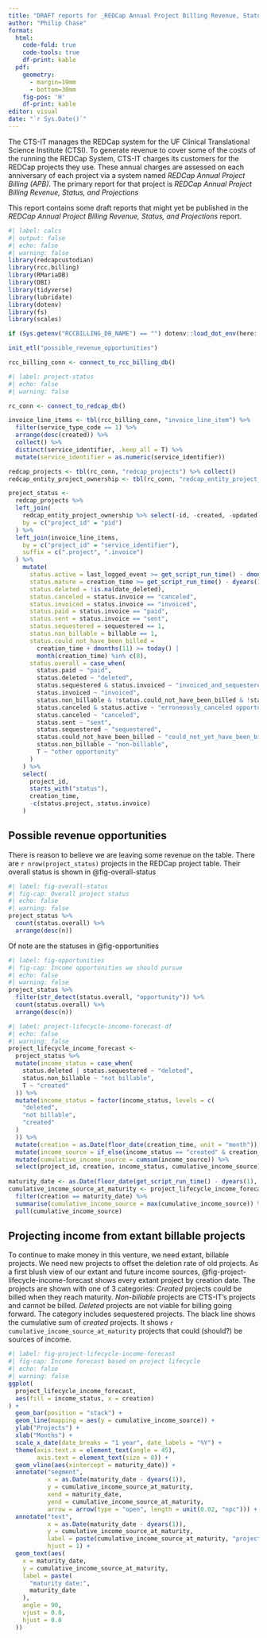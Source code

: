 ```yaml
---
title: "DRAFT reports for _REDCap Annual Project Billing Revenue, Status, and Projections_"
author: "Philip Chase"
format:
  html:
    code-fold: true
    code-tools: true
    df-print: kable
  pdf:
    geometry:
      - margin=19mm
      - bottom=30mm
    fig-pos: 'H'
    df-print: kable
editor: visual
date: "`r Sys.Date()`"
---
```


The CTS-IT manages the REDCap system for the UF Clinical Translational Science Institute (CTSI). To generate revenue to cover some of the costs of the running the REDCap System, CTS-IT charges its customers for the REDCap projects they use. These annual charges are assessed on each anniversary of each project via a system named *REDCap Annual Project Billing (APB)*. The primary report for that project is _REDCap Annual Project Billing Revenue, Status, and Projections_

This report contains some draft reports that might yet be published in the _REDCap Annual Project Billing Revenue, Status, and Projections_ report. 

```r
#| label: calcs
#| output: false
#| echo: false
#| warning: false
library(redcapcustodian)
library(rcc.billing)
library(RMariaDB)
library(DBI)
library(tidyverse)
library(lubridate)
library(dotenv)
library(fs)
library(scales)

if (Sys.getenv("RCCBILLING_DB_NAME") == "") dotenv::load_dot_env(here::here("prod.env"))

init_etl("possible_revenue_opportunities")

rcc_billing_conn <- connect_to_rcc_billing_db()
```

```r
#| label: project-status
#| echo: false
#| warning: false

rc_conn <- connect_to_redcap_db()

invoice_line_items <- tbl(rcc_billing_conn, "invoice_line_item") %>%
  filter(service_type_code == 1) %>%
  arrange(desc(created)) %>%
  collect() %>%
  distinct(service_identifier, .keep_all = T) %>%
  mutate(service_identifier = as.numeric(service_identifier))

redcap_projects <- tbl(rc_conn, "redcap_projects") %>% collect()
redcap_entity_project_ownership <- tbl(rc_conn, "redcap_entity_project_ownership") %>% collect()

project_status <-
  redcap_projects %>%
  left_join(
    redcap_entity_project_ownership %>% select(-id, -created, -updated),
    by = c("project_id" = "pid")
  ) %>%
  left_join(invoice_line_items,
    by = c("project_id" = "service_identifier"),
    suffix = c(".project", ".invoice")
  ) %>%
    mutate(
      status.active = last_logged_event >= get_script_run_time() - dmonths(2),
      status.mature = creation_time >= get_script_run_time() - dyears(1),
      status.deleted = !is.na(date_deleted),
      status.canceled = status.invoice == "canceled",
      status.invoiced = status.invoice == "invoiced",
      status.paid = status.invoice == "paid",
      status.sent = status.invoice == "sent",
      status.sequestered = sequestered == 1,
      status.non_billable = billable == 1,
      status.could_not_have_been_billed =
        creation_time + dmonths(11) >= today() |
        month(creation_time) %in% c(8),
      status.overall = case_when(
        status.paid ~ "paid",
        status.deleted ~ "deleted",
        status.sequestered & status.invoiced ~ "invoiced_and_sequestered",
        status.invoiced ~ "invoiced",
        status.non_billable & !status.could_not_have_been_billed & !status.deleted & !status.sequestered ~ "non-billable opportunity",
        status.canceled & status.active ~ "erroneously_canceled opportunity",
        status.canceled ~ "canceled",
        status.sent ~ "sent",
        status.sequestered ~ "sequestered",
        status.could_not_have_been_billed ~ "could_not_yet_have_been_billed",
        status.non_billable ~ "non-billable",
        T ~ "other opportunity"
      )
    ) %>%
    select(
      project_id,
      starts_with("status"),
      creation_time,
      -c(status.project, status.invoice)
    )
```

## Possible revenue opportunities

There is reason to believe we are leaving some revenue on the table. There are `r nrow(project_status)` projects in the REDCap project table. Their overall status is shown in @fig-overall-status

```r
#| label: fig-overall-status
#| fig-cap: Overall project status
#| echo: false
#| warning: false
project_status %>%
  count(status.overall) %>%
  arrange(desc(n))
```

Of note are the statuses in @fig-opportunities

```r
#| label: fig-opportunities
#| fig-cap: Income opportunities we should pursue
#| echo: false
#| warning: false
project_status %>%
  filter(str_detect(status.overall, "opportunity")) %>%
  count(status.overall) %>%
  arrange(desc(n))
```

```r
#| label: project-lifecycle-income-forecast-df
#| echo: false
#| warning: false
project_lifecycle_income_forecast <-
  project_status %>%
  mutate(income_status = case_when(
    status.deleted | status.sequestered ~ "deleted",
    status.non_billable ~ "not billable",
    T ~ "created"
  )) %>%
  mutate(income_status = factor(income_status, levels = c(
    "deleted",
    "not billable",
    "created"
  )
  )) %>%
  mutate(creation = as.Date(floor_date(creation_time, unit = "month"))) %>%
  mutate(income_source = if_else(income_status == "created" & creation_time < get_script_run_time() - dmonths(1), 1, 0)) %>%
  mutate(cumulative_income_source = cumsum(income_source)) %>%
  select(project_id, creation, income_status, cumulative_income_source)
  
maturity_date <- as.Date(floor_date(get_script_run_time() - dyears(1), unit = "month"))
cumulative_income_source_at_maturity <- project_lifecycle_income_forecast %>%
  filter(creation == maturity_date) %>%
  summarise(cumulative_income_source = max(cumulative_income_source)) %>%
  pull(cumulative_income_source)
```

## Projecting income from extant billable projects

To continue to make money in this venture, we need extant, billable projects. We need new projects to offset the deletion rate of old projects. As a first blush view of our extant and future income sources, @fig-project-lifecycle-income-forecast shows every extant project by creation date. The projects are shown with one of 3 categories: *Created* projects could be billed when they reach maturity. *Non-billable* projects are CTS-IT's projects and cannot be billed. *Deleted* projects are not viable for billing going forward. The category includes sequestered projects. The black line shows the cumulative sum of *created* projects. It shows `r cumulative_income_source_at_maturity` projects that could (should?) be sources of income.

```r
#| label: fig-project-lifecycle-income-forecast
#| fig-cap: Income forecast based on project lifecycle
#| echo: false
#| warning: false
ggplot(
  project_lifecycle_income_forecast,
  aes(fill = income_status, x = creation)
) +
  geom_bar(position = "stack") +
  geom_line(mapping = aes(y = cumulative_income_source)) +
  ylab("Projects") +
  xlab("Months") +
  scale_x_date(date_breaks = "1 year", date_labels = "%Y") +
  theme(axis.text.x = element_text(angle = 45),
        axis.text = element_text(size = 8)) +
  geom_vline(aes(xintercept = maturity_date)) +
  annotate("segment",
           x = as.Date(maturity_date - dyears(1)),
           y = cumulative_income_source_at_maturity,
           xend = maturity_date,
           yend = cumulative_income_source_at_maturity,
           arrow = arrow(type = "open", length = unit(0.02, "npc"))) +
  annotate("text",
           x = as.Date(maturity_date - dyears(1)),
           y = cumulative_income_source_at_maturity,
           label = paste(cumulative_income_source_at_maturity, "projects at maturity"),
           hjust = 1) +
  geom_text(aes(
    x = maturity_date,
    y = cumulative_income_source_at_maturity,
    label = paste(
      "maturity date:",
      maturity_date
    ),
    angle = 90,
    vjust = 0.0,
    hjust = 0.0
  ))
```

